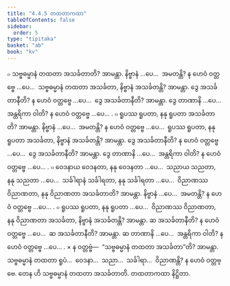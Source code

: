 ```yaml
---
title: "4.4.5 တထတာကထာ"
tableOfContents: false
sidebar:
  order: 5
type: "tipitaka"
basket: "ab"
book: "kv"
---
```



<DynamicBreadcrumb />

<Division number="841" book="kv">

<Paragraph number="2610" book="kv">
๐ သဗ္ဗဓမ္မာနံ တထတာ အသင်္ခတာတိ? အာမန္တာ. နိဗ္ဗာနံ …ပေ…  အမတန္တိ? န ဟေဝံ ဝတ္တဗ္ဗေ …ပေ…  သဗ္ဗဓမ္မာနံ တထတာ အသင်္ခတာ, နိဗ္ဗာနံ အသင်္ခတန္တိ? အာမန္တာ. ဒွေ အသင်္ခတာနီတိ? န ဟေဝံ ဝတ္တဗ္ဗေ …ပေ…  ဒွေ အသင်္ခတာနီတိ? အာမန္တာ. ဒွေ တာဏာနိ …ပေ…  အန္တရိကာ ဝါတိ? န ဟေဝံ ဝတ္တဗ္ဗေ …ပေ… .
</Paragraph>

</Division>
<Division number="842" book="kv">

<Paragraph number="2611" book="kv">
๐ ရူပဿ ရူပတာ, နနု ရူပတာ အသင်္ခတာတိ? အာမန္တာ. နိဗ္ဗာနံ …ပေ…  အမတန္တိ? န ဟေဝံ ဝတ္တဗ္ဗေ …ပေ…  ရူပဿ ရူပတာ, နနု ရူပတာ အသင်္ခတာ, နိဗ္ဗာနံ အသင်္ခတန္တိ? အာမန္တာ. ဒွေ အသင်္ခတာနီတိ? န ဟေဝံ ဝတ္တဗ္ဗေ …ပေ…  ဒွေ အသင်္ခတာနီတိ? အာမန္တာ. ဒွေ တာဏာနိ …ပေ…  အန္တရိကာ ဝါတိ? န ဟေဝံ ဝတ္တဗ္ဗေ …ပေ… .
</Paragraph>

<Paragraph number="2612" book="kv">
๐ ဝေဒနာယ ဝေဒနတာ, နနု ဝေဒနတာ …ပေ…  သညာယ သညတာ, နနု သညတာ …ပေ…  သင်္ခါရာနံ သင်္ခါရတာ, နနု သင်္ခါရတာ …ပေ…  ဝိညာဏဿ ဝိညာဏတာ, နနု ဝိညာဏတာ အသင်္ခတာတိ? အာမန္တာ. နိဗ္ဗာနံ …ပေ…  အမတန္တိ? န ဟေဝံ ဝတ္တဗ္ဗေ …ပေ… .
</Paragraph>

<Paragraph number="2613" book="kv">
๐ ရူပဿ ရူပတာ, နနု ရူပတာ …ပေ…  ဝိညာဏဿ ဝိညာဏတာ, နနု ဝိညာဏတာ အသင်္ခတာ, နိဗ္ဗာနံ အသင်္ခတန္တိ? အာမန္တာ. ဆ အသင်္ခတာနီတိ? န ဟေဝံ ဝတ္တဗ္ဗေ …ပေ…  ဆ အသင်္ခတာနီတိ? အာမန္တာ. ဆ တာဏာနိ …ပေ…  အန္တရိကာ ဝါတိ? န ဟေဝံ ဝတ္တဗ္ဗေ …ပေ… .
</Paragraph>

</Division>
<Division number="843" book="kv">

<Paragraph number="2614" book="kv">
× န ဝတ္တဗ္ဗံ—  “သဗ္ဗဓမ္မာနံ တထတာ အသင်္ခတာ”တိ? အာမန္တာ. သဗ္ဗဓမ္မာနံ တထတာ ရူပံ…  ဝေဒနာ…  သညာ…  သင်္ခါရာ…  ဝိညာဏန္တိ? န ဟေဝံ ဝတ္တဗ္ဗေ. တေန ဟိ သဗ္ဗဓမ္မာနံ တထတာ အသင်္ခတာတိ.

</Paragraph>
</Division>

<Paragraph number="2615" type="center" book="kv">
တထတာကထာ နိဋ္ဌိတာ.
</Paragraph>